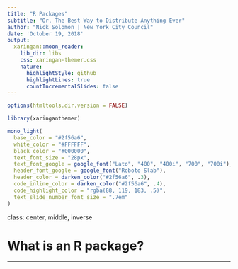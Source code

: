 ```yaml
---
title: "R Packages"
subtitle: "Or, The Best Way to Distribute Anything Ever"  
author: "Nick Solomon | New York City Council"
date: 'October 19, 2018'
output:
  xaringan::moon_reader:
    lib_dir: libs
    css: xaringan-themer.css
    nature:
      highlightStyle: github
      highlightLines: true
      countIncrementalSlides: false
---
```


```r
options(htmltools.dir.version = FALSE)
```

```r
library(xaringanthemer)

mono_light(
  base_color = "#2f56a6",
  white_color = "#FFFFFF",
  black_color = "#000000",
  text_font_size = "28px",
  text_font_google = google_font("Lato", "400", "400i", "700", "700i"),
  header_font_google = google_font("Roboto Slab"),
  header_color = darken_color("#2f56a6", .3),
  code_inline_color = darken_color("#2f56a6", .4),
  code_highlight_color = "rgba(88, 119, 183, .5)",
  text_slide_number_font_size = ".7em"
)
```

class: center, middle, inverse

# What is an R package?

---


